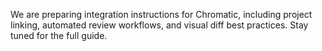 
<Meta title="Docs/Integrations/Chromatic (TBD)" />

<Title>Chromatic (TBD)</Title>

We are preparing integration instructions for Chromatic, including project linking, automated review workflows, and visual diff best practices. Stay tuned for the full guide.
